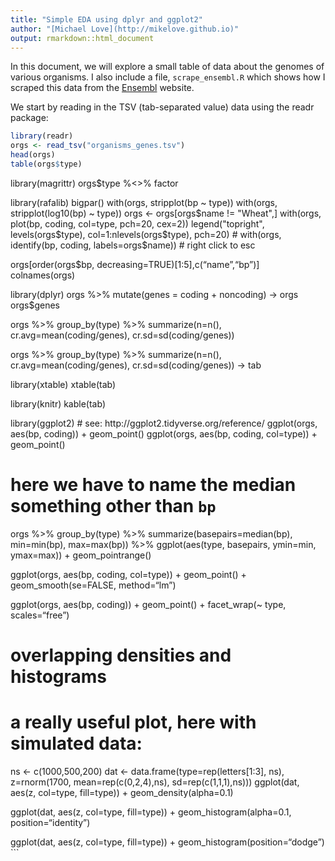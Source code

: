 ```yaml
---
title: "Simple EDA using dplyr and ggplot2"
author: "[Michael Love](http://mikelove.github.io)"
output: rmarkdown::html_document
---
```


In this document, we will explore a small table of data about
the genomes of various organisms. I also include a file, 
`scrape_ensembl.R` which shows how I scraped this data
from the [Ensembl](http://ensembl.org) website.

We start by reading in the TSV (tab-separated value) data
using the readr package:

```r
library(readr)
orgs <- read_tsv("organisms_genes.tsv")
head(orgs)
table(orgs$type)
```

library(magrittr)
orgs$type %<>% factor

library(rafalib)
bigpar()
with(orgs, stripplot(bp ~ type))
with(orgs, stripplot(log10(bp) ~ type))
orgs <- orgs[orgs$name != "Wheat",]
with(orgs, plot(bp, coding, col=type, pch=20, cex=2))
legend("topright", levels(orgs$type), col=1:nlevels(orgs$type), pch=20)
# with(orgs, identify(bp, coding, labels=orgs$name)) # right click to esc

orgs[order(orgs$bp, decreasing=TRUE)[1:5],c("name","bp")]
colnames(orgs)

library(dplyr)
orgs %>% mutate(genes = coding + noncoding) -> orgs
orgs$genes

orgs %>% group_by(type) %>% summarize(n=n(),
                                      cr.avg=mean(coding/genes),
                                      cr.sd=sd(coding/genes))

orgs %>% group_by(type) %>% summarize(n=n(),
                                      cr.avg=mean(coding/genes),
                                      cr.sd=sd(coding/genes)) -> tab

library(xtable)
xtable(tab)

library(knitr)
kable(tab)

library(ggplot2) # see: http://ggplot2.tidyverse.org/reference/
ggplot(orgs, aes(bp, coding)) + geom_point()
ggplot(orgs, aes(bp, coding, col=type)) + geom_point()

# here we have to name the median something other than `bp`
orgs %>%
  group_by(type) %>%
  summarize(basepairs=median(bp),
            min=min(bp),
            max=max(bp)) %>%
  ggplot(aes(type, basepairs, ymin=min, ymax=max)) +
  geom_pointrange()

ggplot(orgs, aes(bp, coding, col=type)) +
  geom_point() + geom_smooth(se=FALSE, method="lm")

ggplot(orgs, aes(bp, coding)) +
  geom_point() + facet_wrap(~ type, scales="free")

# overlapping densities and histograms
# a really useful plot, here with simulated data:
ns <- c(1000,500,200)
dat <- data.frame(type=rep(letters[1:3], ns),
                  z=rnorm(1700, mean=rep(c(0,2,4),ns), sd=rep(c(1,1,1),ns)))
ggplot(dat, aes(z, col=type, fill=type)) + geom_density(alpha=0.1)

ggplot(dat, aes(z, col=type, fill=type)) +
  geom_histogram(alpha=0.1, position="identity")

ggplot(dat, aes(z, col=type, fill=type)) +
  geom_histogram(position="dodge")
```